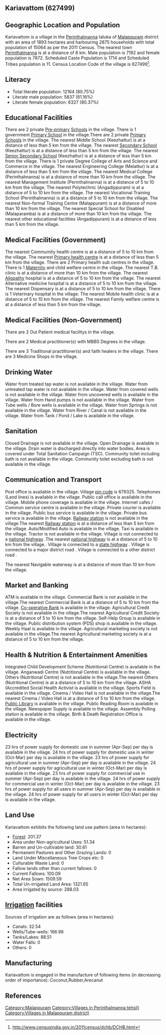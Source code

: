 {{Infobox settlement
| name=Kariavattom
| native_name=
| native_name_lang=
| other_name=
| nickname=
| settlement_type=Village
| image_skyline=
| image_alt=
| image_caption=
| pushpin_map=India Kerala
| pushpin_label_position=right
| pushpin_map_alt=
| pushpin_map_caption=Location in Kerala, India
| latd=
| latm=
| lats=
| latNS=
| longd=
| longm=
| longs=
| longEW=
| coordinates_display=inline,title
| subdivision_type=Country
| subdivision_name={{flag|India}}
| subdivision_type1=[[States and territories of India|State]]
| subdivision_name1=Kerala 
| subdivision_type2=[[List of districts of India|District]]
| subdivision_name2=Malappuram
| subdivision_type3=Tahsil
| subdivision_name3=Perinthalmanna
| website=
| established_title=<!-- Established -->
| established_date=
| founder=
| named_for=
| government_type=
| governing_body=
| unit_pref=Metric=
| area_footnotes=
| area_rank=
| area_total_km2=18.93
| elevation_footnotes=
| elevation_m=
| population_total=15064
| population_as_of=2011
| population_rank=
| population_density_km2=795
| population_demonym=
| population_footnotes=
| demographics_type1=Languages
| demographics1_title1=Official
| demographics1_info1=[[Malayalam language|Malayalam]]
| timezone1=[[Indian Standard Time|IST]]
| utc_offset1==+5:30
| postal_code_type=[[Postal Index Number|PIN]]
| postal_code=679325
| area_code_type=Telephone code
| area_code=
| registration_plate=
| blank1_name_sec1=Nearest city
| blank1_info_sec1=[[Perinthalmanna]]
| blank2_name_sec1=[[Human sex ratio|Sex ratio]]
| blank2_info_sec1=1094 [[male|♂]]/[[female|♀]]
| blank3_name_sec1=Literacy
| blank3_info_sec1=80.75%
| blank1_name_sec2=[[2011 Census of India|2011 census]] code
| blank1_info_sec2=627499
| footnotes=
}}

== Kariavattom (627499) ==

== Geographic Location and Population ==

Kariavattom is a village in the [[Perinthalmanna]] taluka of [[Malappuram]] district with an area of 1893 hectares and harbouring 2875 households with total population of 15064 as per the 2011 Census. The nearest town [[Perinthalmanna]] is at a distance of 8 km. Male population is 7192 and female population is 7872. Scheduled Caste Population is 1714 and Scheduled Tribes population is 11. Census Location Code of the village is 627499<ref>http://www.censusindia.gov.in/2011census/dchb/DCHB.html</ref>.


== Literacy ==  
* Total literate population: 12164 (80.75%)
* Literate male population: 5837 (81.16%)
* Literate female population: 6327 (80.37%)


== Educational Facilities ==  
There are 2 private [[Pre-primary]] [[School]]s in the village.
There is 1 government [[Primary School]] in the village.There are 2 private [[Primary School]]s in the village.
The nearest Middle School (Keezhattur) is at a distance of less than 5 km from the village.
The nearest [[Secondary School]] (Keezhattur) is at a distance of less than 5 km from the village.
The nearest [[Senior Secondary School]] (Keezhattur) is at a distance of less than 5 km from the village.
There is 1 private Degree College of Arts and Science and Commerce in the village.
The nearest Engineering College (Melattur) is at a distance of less than 5 km from the village.
The nearest Medical College (Perinthalmanna) is at a distance of more than 10 km from the village.
The nearest Management Institute (Perinthalmanna) is at a distance of 5 to 10 km from the village.
The nearest Polytechnic (Angadippuram) is at a distance of 5 to 10 km from the village.
The nearest Vocational Training School (Perinthalmanna) is at a distance of 5 to 10 km from the village.
The nearest Non-formal Training Centre (Malappuram) is at a distance of more than 10 km from the village.
The nearest Special School for Disabled (Malaparamba) is at a distance of more than 10 km from the village.
The nearest other educational facilities (Angadippuram) is at a distance of less than 5 km from the village.


== Medical Facilities (Government) ==
The nearest Commumity health centre is at a distance of 5 to 10 km from the village.
The nearest [[Primary health centre]] is at a distance of less than 5 km from the village.
There are 2 Primary health sub centres in the village.
There is 1 [[Maternity]] and child welfare centre in the village.
The nearest T.B. clinic is at a distance of more than 10 km from the village.
The nearest [[Allopathy]] hospital is at a distance of 5 to 10 km from the village.
The nearest Alternative medicine hospital is at a distance of 5 to 10 km from the village.
The nearest Dispensary is at a distance of 5 to 10 km from the village.
There is 1 Veterinary hospital in the village.
The nearest Mobile health clinic is at a distance of 5 to 10 km from the village.
The nearest Family welfare centre is at a distance of less than 5 km from the village.


== Medical Facilities (Non-Government) ==
There are 2 Out Patient medical facilitys in the village.


There are 2 Medical practitioner(s) with MBBS Degrees in the village.


There are 3 Traditional practitioner(s) and faith healers in the village.
There are 3 Medicine Shops in the village.



== Drinking Water ==
Water from treated tap water is not available in the village.
Water from untreated tap water is not available in the village.
Water from covered wells is not available in the village.
Water from uncovered wells is available in the village.
Water from Hand pumps is not available in the village.
Water from Tube wells / Bore wells is available in the village.
Water from Springs is not available in the village.
Water from River / Canal is not available in the village.
Water from Tank / Pond / Lake is available in the village.


== Sanitation ==
Closed Drainage is not available in the village.
Open Drainage is available in the village.
Drain water is discharged directly into water bodies.
Area is covered under Total Sanitation Campaign (TSC).
Community toilet including bath is not available in the village.
Community toilet excluding bath is not available in the village.


== Communication and Transport ==
Post office is available in the village.
Village [[pin code]] is 679325.
Telephones (Land lines) is available in the village.
Public call office is available in the village.
Mobile phone coverage is available in the village.
Internet cafes / Common service centre is available in the village.
Private courier is available in the village.
Public bus service is available in the village.
Private bus service is available in the village.
[[Railway station]] is not available in the village.The nearest [[Railway station]] is at a distance of less than 5 km from the village.
Auto/Modified Auto is available in the village.
Taxi is available in the village.
Tractor is not available in the village.
Village is not connected to a [[national highway]] .The nearest [[national highway]] is at a distance of 5 to 10 km from the village..
Village is connected to a [[state highway]]  .
Village is connected to a major district road    .
Village is connected to a other district road  .



The nearest Navigable waterway is at a distance of more than 10 km from the village.



== Market and Banking ==
ATM is available in the village.
Commercial Bank is not available in the village.The nearest Commercial Bank is at a distance of 5 to 10 km from the village.
[[Co-operative Bank]] is available in the village.
Agricultural Credit Society is not available in the village.The nearest Agricultural Credit Society is at a distance of 5 to 10 km from the village.
Self-Help Group is available in the village.
Public distribution system (PDS) shop is available in the village.
Weekly Haat is available in the village.
Agricultural marketing society is not available in the village.The nearest Agricultural marketing society is at a distance of 5 to 10 km from the village.


== Health & Nutrition & Entertainment Amenities ==
Integrated Child Development Scheme (Nutritional Centre) is available in the village.
Anganwadi Centre (Nutritional Centre) is available in the village.
Others (Nutritional Centre) is not available in the village.The nearest Others (Nutritional Centre) is at a distance of 5 to 10 km from the village.
ASHA (Accredited Social Health Activist is available in the village.
Sports Field is available in the village.
Cinema / Video Hall is not available in the village.The nearest Cinema / Video Hall is at a distance of 5 to 10 km from the village.
[[Public Library]] is available in the village.
Public Reading Room is available in the village.
Newspaper Supply is available in the village.
Assembly Polling station is available in the village.
Birth & Death Registration Office is available in the village.


== Electricity ==
23 hrs of power supply for domestic use in summer (Apr-Sep) per day is available in the village.
24 hrs of power supply for domestic use in winter (Oct-Mar) per day is available in the village.
23 hrs of power supply for agricultural use in summer (Apr-Sep) per day is available in the village.
24 hrs of power supply for agricultural use in winter (Oct-Mar) per day is available in the village.
23 hrs of power supply for commercial use in summer (Apr-Sep) per day is available in the village.
24 hrs of power supply for commercial use in winter (Oct-Mar) per day is available in the village.
23 hrs of power supply for all users in summer (Apr-Sep) per day is available in the village.
24 hrs of power supply for all users in winter (Oct-Mar) per day is available in the village.


== Land Use ==
Kariavattom exhibits the following land use pattern (area in hectares):
* [[Forest]]: 201.37
* Area under Non-agricultural Uses: 51.34
* Barren and Un-cultivable land: 30.61
* Permanent Pastures and Other Grazing Lands: 0
* Land Under Miscellaneous Tree Crops etc: 0
* Culturable Waste Land: 0
* Fallow lands other than current fallows: 0
* Current Fallows: 100.09
* Net Area Sown: 1509.59
* Total Un-irrigated Land Area: 1321.65
* Area irrigated by source: 288.03


== [[Irrigation]] facilities ==
Sources of irrigation are as follows (area in hectares):
* Canals: 32.54
* Wells/Tube-wells: 166.98
* Tanks/Lakes: 88.51
* Water Falls: 0
* Others: 0


== Manufacturing ==
Kariavattom is engaged in the manufacture of following items (in decreasing order of importance): Coconut,Rubber,Arecanut


[[Category:Malappuram]]
[[Category:Villages in Perinthalmanna tehsil)]]
[[Category:Villages in Malappuram district)]]


== References ==
{{Reflist}}


